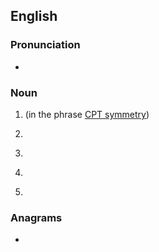 ==English==
{{wikipedia|Current Procedural Terminology}}

===Pronunciation===
* {{audio|en|En-au-CPT.ogg|Audio (AU)}}

===Noun===
{{head|en|noun}}

# {{lb|en|physics}} {{init of|en|[[charge]], [[parity]], [[time]]-[[reversal]]|nodot=1}} (in the phrase [[CPT symmetry]])
# {{lb|en|medicine}} {{init of|en|[[current]] [[procedure]] [[terminology]]}}
# {{lb|en|incoterm}} {{init of|en|[[Carriage Paid To]]}}
# {{abbr of|en|[[carpet]]}}
# {{label|en|US|dated|_|pejorative|_|slang|sometimes reclaimed}} {{init of|en|Colored People's Time}}

===Anagrams===
* {{anagrams|en|a=cpt|PCT|PTC|TCP|TPC|pct}}